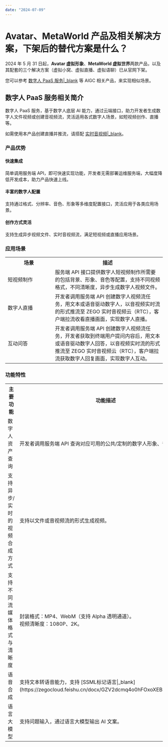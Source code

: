 ```yaml
---
date: "2024-07-09"
---
```

# Avatar、MetaWorld 产品及相关解决方案，下架后的替代方案是什么？


2024 年 5 月 31 日起，**Avatar 虚拟形象**、**MetaWorld 虚拟世界**两款产品，以及其配套的三个解决方案（虚拟小窝、虚拟直播、虚拟语聊）已从官网下架。

您可以参考 [数字人 PaaS 服务\|_blank](https://doc-zh.zego.im/article/18520) 等 AIGC 相关产品，来实现相似场景。

## 数字人 PaaS 服务相关简介

数字人 PaaS 服务，基于数字人底层 AI 能力，通过云端接口，助力开发者生成数字人文件视频或创建音视频流，灵活适用各式数字人场景，如短视频创作、直播等。

<div class="mk-hint">

如需使用本产品创建直播并推流，请搭配 [实时音视频\|_blank](#5416)。  
</div>

### 产品优势

#### 快速集成

简单调用服务端 API，即可快速实现功能，开发者无需部署运维服务端，大幅度降低开发成本，助力产品快速上线。

#### 丰富的数字人配置

支持通过格式、分辨率、音色、形象等多维度配置接口，灵活应用于各类应用场景。

#### 创作方式灵活

支持生成异步视频文件、实时音视频流，满足短视频或直播应用场景。

### 应用场景

<table>
  <colgroup>
    <col width="30%">
    <col width="70%">
  </colgroup>
<tbody><tr>
<th>场景</th>
<th>描述</th>
</tr>
<tr>
<td>短视频制作</td>
<td>服务端 API 接口提供数字人短视频制作所需要的包括背景、形象、音色等配置，支持不同视频格式，不同清晰度，异步生成数字人视频文件。</td>
</tr>
<tr>
<td>数字人直播</td>
<td>开发者调用服务端 API 创建数字人视频流任务，用文本或语音驱动数字人，以音视频实时流的形式推流至 ZEGO 实时音视频云（RTC），客户端拉流收看直播画面，实现数字人直播。</td>
</tr>
<tr>
<td>互动问答</td>
<td>开发者调用服务端 API 创建数字人视频流任务，开发者获取到终端用户提问内容后，用文本或语音驱动数字人回答，以音视频实时流的形式推流至 ZEGO 实时音视频云（RTC），客户端拉流获取数字人回复画面，实现数字人互动。</td>
</tr>
</tbody></table>

### 功能特性

<table>
  <colgroup>
    <col width="30%">
    <col width="70%">
  </colgroup>
<tbody><tr>
<th>主要功能</th>
<th>功能描述</th>
</tr>
<tr>
<td>数字人资产查询</td>
<td>开发者调用服务端 API 查询对应可用的公共/定制的数字人形象、音色等。</td>
</tr>
<tr>
<td>支持异步/实时的视频合成方式</td>
<td>支持以文件或音视频流的形式生成视频。</td>
</tr>
<tr>
<td>支持不同流媒体格式与清晰度</td>
<td>封装格式：MP4、WebM（支持 Alpha 透明通道）。<br>视频清晰度：1080P、2K。</td>
</tr>
<tr>
<td>语音合成</td>
<td>支持文本转语音能力，支持 [SSML标记语言|_blank](https://zegocloud.feishu.cn/docx/GZV2dcmq4o0hFOxoXEBcIvdynDb)。</td>
</tr>
<tr>
<td>语言大模型</td>
<td>支持问题输入，通过语言大模型输出 AI 文案。</td>
</tr>
</tbody></table>
